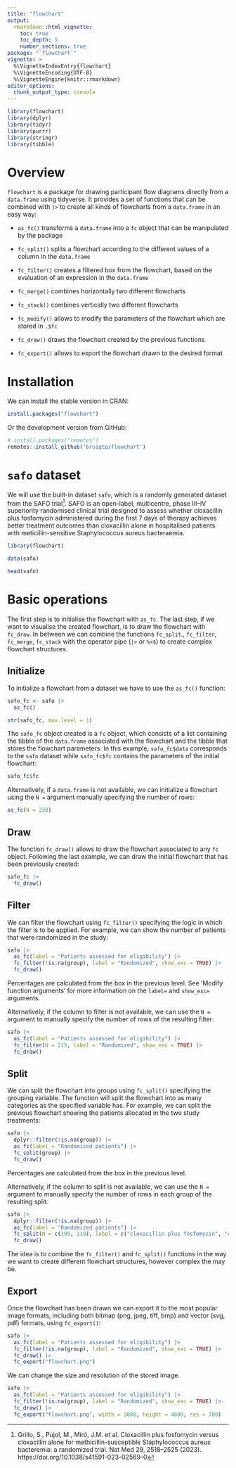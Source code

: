 ---
title: "flowchart"
output:
  rmarkdown::html_vignette:
    toc: true
    toc_depth: 5
    number_sections: true
package: "`flowchart`"
vignette: >
  %\VignetteIndexEntry{flowchart}
  %\VignetteEncoding{UTF-8}
  %\VignetteEngine{knitr::rmarkdown}
editor_options: 
  chunk_output_type: console
---

```{r message=FALSE, warning=FALSE, include=FALSE}
library(flowchart)
library(dplyr)
library(tidyr)
library(purrr)
library(stringr)
library(tibble)
```

# Overview 

`flowchart` is a package for drawing participant flow diagrams directly from a `data.frame` using tidyverse. It provides a set of functions that can be combined with `|>` to create all kinds of flowcharts from a `data.frame` in an easy way:

- `as_fc()` transforms a `data.frame` into a `fc` object that can be manipulated by the package

- `fc_split()` splits a flowchart according to the different values of a column in the `data.frame`

- `fc_filter()` creates a filtered box from the flowchart, based on the evaluation of an expression in the `data.frame`

- `fc_merge()` combines horizontally two different flowcharts

- `fc_stack()` combines vertically two different flowcharts

- `fc_modify()` allows to modify the parameters of the flowchart which are stored in `.$fc`

- `fc_draw()` draws the flowchart created by the previous functions

- `fc_export()` allows to export the flowchart drawn to the desired format

# Installation

We can install the stable version in CRAN:

```{r eval=FALSE}
install.packages("flowchart")
```

Or the development version from GitHub:

```{r eval=FALSE}
# install.packages("remotes")
remotes::install_github('bruigtp/flowchart')
```

# `safo` dataset

We will use the built-in dataset `safo`, which is a randomly generated dataset from the SAFO trial[^1]. SAFO is an open-label, multicentre, phase III–IV superiority randomised clinical trial designed to assess whether cloxacillin plus fosfomycin administered during the first 7 days of therapy achieves better treatment outcomes than cloxacillin alone in hospitalised patients with meticillin-sensitive Staphylococcus aureus bacteraemia.

[^1]: Grillo, S., Pujol, M., Miró, J.M. et al. Cloxacillin plus fosfomycin versus cloxacillin alone for methicillin-susceptible Staphylococcus aureus bacteremia: a randomized trial. Nat Med 29, 2518–2525 (2023). https://doi.org/10.1038/s41591-023-02569-0

```{r}
library(flowchart)

data(safo)

head(safo) 
```

# Basic operations

The first step is to initialise the flowchart with `as_fc`. The last step, if we want to visualise the created flowchart, is to draw the flowchart with `fc_draw`. In between we can combine the functions `fc_split`., `fc_filter`, `fc_merge`, `fc_stack` with the operator pipe (`|>` or `%>$`) to create complex flowchart structures.

## Initialize

To initialize a flowchart from a dataset we have to use the `as_fc()` function:

```{r}
safo_fc <- safo |> 
  as_fc()

str(safo_fc, max.level = 1)
```

The `safo_fc` object created is a `fc` object, which consists of a list containing the tibble of the `data.frame` associated with the flowchart and the tibble that stores the flowchart parameters. In this example, `safo_fc$data` corresponds to the `safo` dataset while `safo_fc$fc` contains the parameters of the initial flowchart:

```{r}
safo_fc$fc
```

Alternatively, if a `data.frame` is not available, we can initialize a flowchart using the `N =` argument manually specifying the number of rows:

```{r include=FALSE}
as_fc(N = 230)
```

## Draw

The function `fc_draw()` allows to draw the flowchart associated to any `fc` object. Following the last example, we can draw the initial flowchart that has been previously created:

```{r}
safo_fc |> 
  fc_draw()
```

## Filter 

We can filter the flowchart using `fc_filter()` specifying the logic in which the filter is to be applied. For example, we can show the number of patients that were randomized in the study:

```{r fig.width = 6, fig.height = 5}
safo |> 
  as_fc(label = "Patients assessed for eligibility") |> 
  fc_filter(!is.na(group), label = "Randomized", show_exc = TRUE) |> 
  fc_draw()
```

Percentages are calculated from the box in the previous level. See 'Modify function arguments' for more information on the `label=` and `show_exc=` arguments. 

Alternatively, if the column to filter is not available, we can use the `N =` argument to manually specify the number of rows of the resulting filter:

```{r fig.width = 6, fig.height = 5}
safo |> 
  as_fc(label = "Patients assessed for eligibility") |> 
  fc_filter(N = 215, label = "Randomized", show_exc = TRUE) |> 
  fc_draw()
```

## Split

We can split the flowchart into groups using `fc_split()` specifying the grouping variable. The function will split the flowchart into as many categories as the specified variable has. For example, we can split the previous flowchart showing the patients allocated in the two study treatments:

```{r fig.width = 6, fig.height = 5}
safo |>
  dplyr::filter(!is.na(group)) |>
  as_fc(label = "Randomized patients") |>
  fc_split(group) |>
  fc_draw()
```

Percentages are calculated from the box in the previous level. 

Alternatively, if the column to split is not available, we can use the `N =` argument to manually specify the number of rows in each group of the resulting split:

```{r fig.width = 6, fig.height = 5}
safo |>
  dplyr::filter(!is.na(group)) |>
  as_fc(label = "Randomized patients") |>
  fc_split(N = c(105, 110), label = c("cloxacillin plus fosfomycin", "cloxacillin alone")) |> 
  fc_draw()
```

The idea is to combine the `fc_filter()` and `fc_split()` functions in the way we want to create different flowchart structures, however complex the may be.

## Export

Once the flowchart has been drawn we can export it to the most popular image formats, including both bitmap (png, jpeg, tiff, bmp) and vector (svg, pdf) formats, using `fc_export()`:

```{r eval = FALSE}
safo |> 
  as_fc(label = "Patients assessed for eligibility") |>
  fc_filter(!is.na(group), label = "Randomized", show_exc = TRUE) |> 
  fc_draw() |> 
  fc_export("flowchart.png")
```

We can change the size and resolution of the stored image.

```{r eval = FALSE}
safo |> 
  as_fc(label = "Patients assessed for eligibility") |>
  fc_filter(!is.na(group), label = "Randomized", show_exc = TRUE) |> 
  fc_draw() |> 
  fc_export("flowchart.png", width = 3000, height = 4000, res = 700)
```
